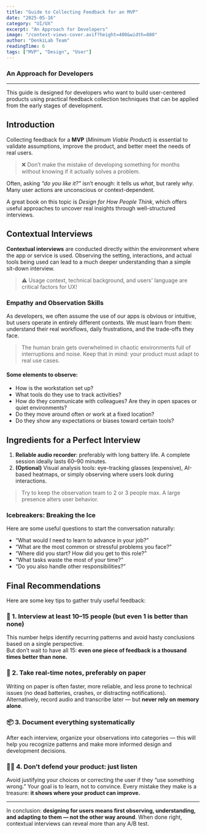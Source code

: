 ```yaml
---
title: "Guide to Collecting Feedback for an MVP"
date: "2025-05-16"
category: "UI/UX"
excerpt: "An Approach for Developers"
image: "/context-views-cover.avif?height=400&width=800"
author: "DenkiLab Team"
readingTime: 6
tags: ["MVP", "Design", "User"]
---
```


### An Approach for Developers

---

This guide is designed for developers who want to build user-centered products using practical feedback collection techniques that can be applied from the early stages of development.

## Introduction

Collecting feedback for a **MVP** (_Minimum Viable Product_) is essential to validate assumptions, improve the product, and better meet the needs of real users.

> ❌ Don’t make the mistake of developing something for months without knowing if it actually solves a problem.

Often, asking _“do you like it?”_ isn’t enough: it tells us _what_, but rarely _why_. Many user actions are unconscious or context-dependent.

A great book on this topic is _Design for How People Think_, which offers useful approaches to uncover real insights through well-structured interviews.

## Contextual Interviews

**Contextual interviews** are conducted directly within the environment where the app or service is used. Observing the setting, interactions, and actual tools being used can lead to a much deeper understanding than a simple sit-down interview.

> ⚠️ Usage context, technical background, and users' language are critical factors for UX!

### Empathy and Observation Skills

As developers, we often assume the use of our apps is obvious or intuitive, but users operate in entirely different contexts. We must learn from them: understand their real workflows, daily frustrations, and the trade-offs they face.

> The human brain gets overwhelmed in chaotic environments full of interruptions and noise. Keep that in mind: your product must adapt to real use cases.

#### Some elements to observe:

- How is the workstation set up?
- What tools do they use to track activities?
- How do they communicate with colleagues? Are they in open spaces or quiet environments?
- Do they move around often or work at a fixed location?
- Do they show any expectations or biases toward certain tools?

## Ingredients for a Perfect Interview

1. **Reliable audio recorder**: preferably with long battery life. A complete session ideally lasts 60–90 minutes.
2. **(Optional)** Visual analysis tools: eye-tracking glasses (expensive), AI-based heatmaps, or simply observing where users look during interactions.

> Try to keep the observation team to 2 or 3 people max. A large presence alters user behavior.

### Icebreakers: Breaking the Ice

Here are some useful questions to start the conversation naturally:

- “What would I need to learn to advance in your job?”
- “What are the most common or stressful problems you face?”
- “Where did you start? How did you get to this role?”
- “What tasks waste the most of your time?”
- “Do you also handle other responsibilities?”

## Final Recommendations

Here are some key tips to gather truly useful feedback:

### 🎯 1. Interview at least 10–15 people (but even 1 is better than none)

This number helps identify recurring patterns and avoid hasty conclusions based on a single perspective.  
But don’t wait to have all 15: **even one piece of feedback is a thousand times better than none.**

### 📝 2. Take real-time notes, preferably on paper

Writing on paper is often faster, more reliable, and less prone to technical issues (no dead batteries, crashes, or distracting notifications).  
Alternatively, record audio and transcribe later — but **never rely on memory alone**.

### 📦 3. Document everything systematically

After each interview, organize your observations into categories — this will help you recognize patterns and make more informed design and development decisions.

### 🧘‍♂️ 4. Don’t defend your product: just listen

Avoid justifying your choices or correcting the user if they “use something wrong.” Your goal is to learn, not to convince. Every mistake they make is a treasure: **it shows where your product can improve.**

---

In conclusion: **designing for users means first observing, understanding, and adapting to them — not the other way around**. When done right, contextual interviews can reveal more than any A/B test.
